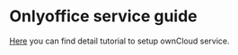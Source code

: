# Onlyoffice service guide

[Here](https://du.cesnet.cz/en/navody/onlyoffice/start) you can find detail tutorial to setup ownCloud service.


